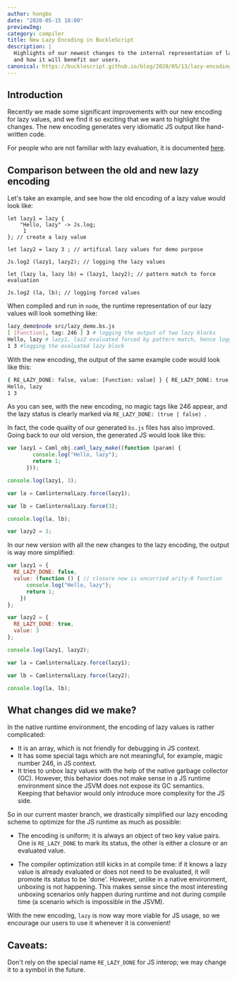 ```yaml
---
author: hongbo
date: "2020-05-15 18:00" 
previewImg:
category: compiler
title: New Lazy Encoding in BuckleScript
description: |
  Highlights of our newest changes to the internal representation of lazy values
  and how it will benefit our users.
canonical: https://bucklescript.github.io/blog/2020/05/13/lazy-encoding
---
```



## Introduction

Recently we made some significant improvements with our new encoding for lazy values, and we find it so exciting that we want to highlight the changes. The new encoding generates very idiomatic JS output like hand-written code.

For people who are not familiar with lazy evaluation, it is documented [here](/docs/manual/latest/lazy-values).

## Comparison between the old and new lazy encoding

Let's take an example, and see how the old encoding of a lazy value would look like:

```reasonml
let lazy1 = lazy {
    "Hello, lazy" -> Js.log;
     1
}; // create a lazy value

let lazy2 = lazy 3 ; // artifical lazy values for demo purpose

Js.log2 (lazy1, lazy2); // logging the lazy values

let (lazy la, lazy lb) = (lazy1, lazy2); // pattern match to force evaluation

Js.log2 (la, lb); // logging forced values
```

When compiled and run in `node`, the runtime representation of our lazy values will look something like:
```bash
lazy_demo$node src/lazy_demo.bs.js 
[ [Function], tag: 246 ] 3 # logging the output of two lazy blocks
Hello, lazy # lazy1, laz2 evaluated forced by pattern match, hence logging
1 3 #logging the evaluated lazy block
```

With the new encoding, the output of the same example code would look like this:
```bash
{ RE_LAZY_DONE: false, value: [Function: value] } { RE_LAZY_DONE: true, value: 3 } # logging block one with new encoding
Hello, lazy
1 3
```

As you can see, with the new encoding, no magic tags like 246  appear, and the lazy status is clearly marked via `RE_LAZY_DONE: (true | false) `.

In fact, the code quality of our generated `bs.js` files has also improved. Going back to our old version, the generated JS would look like this:

```js
var lazy1 = Caml_obj.caml_lazy_make((function (param) {
        console.log("Hello, lazy");
        return 1;
      }));

console.log(lazy1, 3);

var la = CamlinternalLazy.force(lazy1);

var lb = CamlinternalLazy.force(3);

console.log(la, lb);

var lazy2 = 3;
```

In our new version with all the new changes to the lazy encoding, the output is way more simplified:
```js
var lazy1 = {
  RE_LAZY_DONE: false,
  value: (function () { // closure now is uncurried arity-0 function
      console.log("Hello, lazy");
      return 1;
    })
};

var lazy2 = {
  RE_LAZY_DONE: true,
  value: 3
};

console.log(lazy1, lazy2);

var la = CamlinternalLazy.force(lazy1);

var lb = CamlinternalLazy.force(lazy2);

console.log(la, lb);
```

## What changes did we make?

In the native runtime environment, the encoding of lazy values is rather complicated: 

- It is an array, which is not friendly for debugging in JS context.
- It has some special tags which are not meaningful, for example, magic number 246, in JS context.
- It tries to unbox lazy values with the help of the native garbage collector (GC). However, this behavior does not make sense in a JS runtime environment since the JSVM does not expose its GC semantics. Keeping that behavior would only introduce more complexity for the JS side.

So in our current master branch, we drastically simplified our lazy encoding scheme to optimize for the JS runtime as much as possible:

- The encoding is uniform; it is always an object of two key value pairs. One is `RE_LAZY_DONE` to mark its status, 
the other is either a closure or an evaluated value.

- The compiler optimization still kicks in at compile time: if it knows a lazy value is already evaluated or does not need to be evaluated, it will promote its status to be 'done'. However, unlike in a native environment, unboxing is not happening. This makes sense since the most interesting unboxing scenarios only happen during runtime and not during compile time (a scenario which is impossible in the JSVM).


With the new encoding, `lazy` is now way more viable for JS usage, so we encourage our users to use it whenever it is convenient!

## Caveats:

Don't rely on the special name `RE_LAZY_DONE` for JS interop; we may change it to a symbol in the future.
